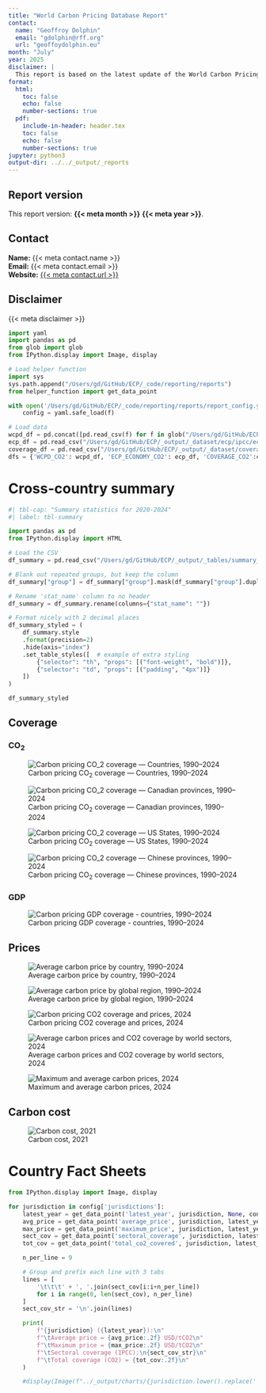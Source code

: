 ```yaml
---
title: "World Carbon Pricing Database Report"
contact: 
  name: "Geoffroy Dolphin"
  email: "gdolphin@rff.org"
  url: "geoffoydolphin.eu"
month: "July"
year: 2025
disclaimer: |
  This report is based on the latest update of the World Carbon Pricing Database and the associated emissions-weighted carbon price. The data presented in this report is licensed under a Attribution-NonCommercial-NoDerivatives 4.0 International (CC BY-NC-ND 4.0). For any commercial use, please contact the author.
format:
  html:
    toc: false
    echo: false
    number-sections: true
  pdf:
    include-in-header: header.tex
    toc: false
    echo: false
    number-sections: true
jupyter: python3
output-dir: ../../_output/_reports
---
```



## Report version {.unlisted .unnumbered}

This report version: **{{< meta month >}}** **{{< meta year >}}**.

## Contact {.unlisted .unnumbered}

**Name:** {{< meta contact.name >}}  
**Email:** {{< meta contact.email >}}   
**Website:** [{{< meta contact.url >}}]({{< meta contact.url >}})

## Disclaimer {.unlisted .unnumbered}

{{< meta disclaimer >}}

\newpage

\tableofcontents

\listoffigures

\listoftables

\newpage

```python
import yaml
import pandas as pd
from glob import glob
from IPython.display import Image, display

# Load helper function
import sys
sys.path.append("/Users/gd/GitHub/ECP/_code/reporting/reports")
from helper_function import get_data_point

with open('/Users/gd/GitHub/ECP/_code/reporting/reports/report_config.yaml') as f:
    config = yaml.safe_load(f)

# Load data
wcpd_df = pd.concat([pd.read_csv(f) for f in glob("/Users/gd/GitHub/ECP/_raw/wcpd_usd/CO2/constantPrices/FixedXRate/*.csv")])
ecp_df = pd.read_csv("/Users/gd/GitHub/ECP/_output/_dataset/ecp/ipcc/ecp_economy/ecp_CO2.csv")
coverage_df = pd.read_csv("/Users/gd/GitHub/ECP/_output/_dataset/coverage/tot_coverage_jurisdiction_CO2.csv")
dfs = {'WCPD_CO2': wcpd_df, 'ECP_ECONOMY_CO2': ecp_df, 'COVERAGE_CO2':coverage_df}

```


# Cross-country summary

```python
#| tbl-cap: "Summary statistics for 2020-2024"
#| label: tbl-summary

import pandas as pd
from IPython.display import HTML

# Load the CSV
df_summary = pd.read_csv("/Users/gd/GitHub/ECP/_output/_tables/summary_statistics_pivot.csv")

# Blank out repeated groups, but keep the column
df_summary["group"] = df_summary["group"].mask(df_summary["group"].duplicated(), "")

# Rename 'stat_name' column to no header
df_summary = df_summary.rename(columns={"stat_name": ""})

# Format nicely with 2 decimal places
df_summary_styled = (
    df_summary.style
    .format(precision=2)
    .hide(axis="index")
    .set_table_styles([  # example of extra styling
        {"selector": "th", "props": [("font-weight", "bold")]},
        {"selector": "td", "props": [("padding", "4px")]}
    ])
)

df_summary_styled

```

## Coverage

### CO$_2$

![Carbon pricing CO$_2$ coverage — Countries, 1990–2024](../../../_output/_figures/plots/coverage_hm_national.png){#fig-heatmap-coverage-national}

![Carbon pricing CO$_2$ coverage — Canadian provinces, 1990–2024](../../../_output/_figures/plots/coverage_hm_canada.png){#fig-heatmap-coverage-canada}

![Carbon pricing CO$_2$ coverage — US States, 1990–2024](../../../_output/_figures/plots/coverage_hm_us.png){#fig-heatmap-coverage-us}

![Carbon pricing CO$_2$ coverage — Chinese provinces, 1990–2024](../../../_output/_figures/plots/coverage_hm_china.png){#fig-heatmap-coverage-china}


### GDP

![Carbon pricing GDP coverage - countries, 1990–2024](../../../_output/_figures/plots/gdp_coverage_bar.png){#fig-bar-coverage-gdp}


\newpage

## Prices

![Average carbon price by country, 1990–2024](../../../_output/_figures/plots/ecp_co2_ts.png){#fig-ecp-ts}

![Average carbon price by global region, 1990–2024](../../../_output/_figures/plots/ecp_co2_regional.png){#fig-ecp-region}

![Carbon pricing CO2 coverage and prices, 2024](../../../_output/_figures/plots/selected_jurisdictions_ecp.png){#fig-ecp-ets-tax}

![Average carbon prices and CO2 coverage by world sectors, 2024](../../../_output/_figures/plots/world_sectors_ecp.png){#fig-ecp_coverage-world_sectors}

![Maximum and average carbon prices, 2024](../../../_output/_figures/plots/max_price_ecp_2024_improved.png){#fig-avg-min}

\newpage

## Carbon cost

![Carbon cost, 2021](../../../_output/_figures/plots/carbon_cost.png){#fig-ccost}

\newpage

# Country Fact Sheets

```python
from IPython.display import Image, display

for jurisdiction in config['jurisdictions']:
    latest_year = get_data_point('latest_year', jurisdiction, None, config, dfs)
    avg_price = get_data_point('average_price', jurisdiction, latest_year, config, dfs)
    max_price = get_data_point('maximum_price', jurisdiction, latest_year, config, dfs)
    sect_cov = get_data_point('sectoral_coverage', jurisdiction, latest_year, config, dfs)
    tot_cov = get_data_point('total_co2_covered', jurisdiction, latest_year, config, dfs)

    n_per_line = 9

    # Group and prefix each line with 3 tabs
    lines = [
        '\t\t\t' + ', '.join(sect_cov[i:i+n_per_line])
        for i in range(0, len(sect_cov), n_per_line)
    ]
    sect_cov_str = '\n'.join(lines)

    print(
        f"{jurisdiction} ({latest_year}):\n"
        f"\tAverage price = {avg_price:.2f} USD/tCO2\n"
        f"\tMaximum price = {max_price:.2f} USD/tCO2\n"
        f"\tSectoral coverage (IPCC):\n{sect_cov_str}\n"
        f"\tTotal coverage (CO2) = {tot_cov:.2f}\n"
    )

    #display(Image(f"../_output/charts/{jurisdiction.lower().replace(' ', '_')}_price_trend.png"))

```
